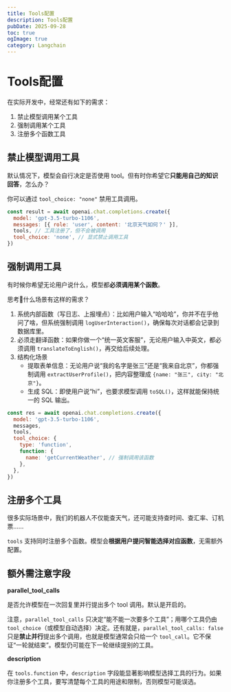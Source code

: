 ```yaml
---
title: Tools配置
description: Tools配置
pubDate: 2025-09-28
toc: true
ogImage: true
category: Langchain
---
```


# Tools配置

在实际开发中，经常还有如下的需求：

1. 禁止模型调用某个工具
2. 强制调用某个工具
3. 注册多个函数工具

## 禁止模型调用工具

默认情况下，模型会自行决定是否使用 tool。但有时你希望它**只能用自己的知识回答**，怎么办？

你可以通过 `tool_choice: "none"` 禁用工具调用。

```js
const result = await openai.chat.completions.create({
  model: 'gpt-3.5-turbo-1106',
  messages: [{ role: 'user', content: '北京天气如何？' }],
  tools, // 工具注册了，但不会被调用
  tool_choice: 'none', // 显式禁止调用工具
})
```

## 强制调用工具

有时候你希望无论用户说什么，模型都**必须调用某个函数**。

思考🤔什么场景有这样的需求？

1. 系统内部函数（写日志、上报埋点）：比如用户输入“哈哈哈”，你并不在乎他问了啥，但系统强制调用 `logUserInteraction()`，确保每次对话都会记录到数据库里。
2. 必须走翻译函数：如果你做一个“统一英文客服”，无论用户输入中英文，都必须调用 `translateToEnglish()`，再交给后续处理。
3. 结构化场景
   - 提取表单信息：无论用户说“我的名字是张三”还是“我来自北京”，你都强制调用 `extractUserProfile()`，把内容整理成 `{name: "张三", city: "北京"}`。
   - 生成 SQL：即使用户说“hi”，也要求模型调用 `toSQL()`，这样就能保持统一的 SQL 输出。

```js
const res = await openai.chat.completions.create({
  model: 'gpt-3.5-turbo-1106',
  messages,
  tools,
  tool_choice: {
    type: 'function',
    function: {
      name: 'getCurrentWeather', // 强制调用该函数
    },
  },
})
```

## 注册多个工具

很多实际场景中，我们的机器人不仅能查天气，还可能支持查时间、查汇率、订机票……

`tools` 支持同时注册多个函数。模型会**根据用户提问智能选择对应函数**，无需额外配置。

## 额外需注意字段

**parallel_tool_calls**

是否允许模型在一次回复里并行提出多个 tool 调用。默认是开启的。

注意，`parallel_tool_calls` 只决定“能不能一次要多个工具”；用哪个工具仍由 `tool_choice`（或模型自动选择）决定。还有就是，`parallel_tool_calls: false` 只是**禁止并行**提出多个调用，也就是模型通常会只给一个 `tool_call`。它不保证“一轮就结束”。模型仍可能在下一轮继续提别的工具。

**description**

在 `tools.function` 中，`description` 字段能显著影响模型选择工具的行为。如果你注册多个工具，要写清楚每个工具的用途和限制，否则模型可能误选。

